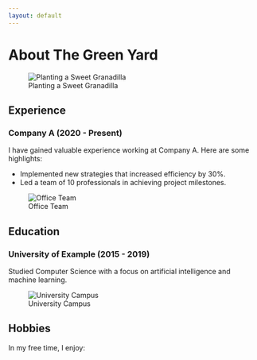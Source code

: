 ```yaml
---
layout: default
---
```


# About The Green Yard

![Planting a Sweet Granadilla](images/Screen Shot 2023-06-28 at 4.08.04 PM.png)

## Experience

### Company A (2020 - Present)

I have gained valuable experience working at Company A. Here are some highlights:

- Implemented new strategies that increased efficiency by 30%.
- Led a team of 10 professionals in achieving project milestones.

![Office Team](images/office-team.jpg)

## Education

### University of Example (2015 - 2019)

Studied Computer Science with a focus on artificial intelligence and machine learning.

![University Campus](images/university-campus.jpg)

## Hobbies

In my free time, I enjoy:
